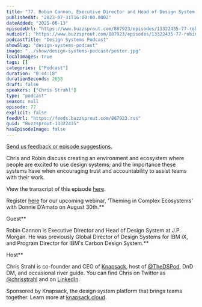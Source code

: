 ```yaml
---
title: "77. Robin Cannon, Executive Director and Head of Design System at J.P. Morgan: Creating an environment that encourages and builds trust with design systems"
publishedAt: "2023-07-31T16:00:00.000Z"
dateAdded: "2025-06-13"
episodeUrl: "https://www.buzzsprout.com/887923/episodes/13322435-77-robin-cannon-executive-director-and-head-of-design-system-at-j-p-morgan-creating-an-environment-that-encourages-and-builds-trust-with-design-systems.mp3"
audioUrl: "https://www.buzzsprout.com/887923/episodes/13322435-77-robin-cannon-executive-director-and-head-of-design-system-at-j-p-morgan-creating-an-environment-that-encourages-and-builds-trust-with-design-systems.mp3"
podcastTitle: "Design Systems Podcast"
showSlug: "design-systems-podcast"
image: "../show/design-systems-podcast/poster.jpg"
localImages: true
tags: []
categories: ["Podcast"]
duration: "0:44:18"
durationSeconds: 2658
draft: false
speakers: ["Chris Strahl"]
type: "podcast"
season: null
episode: 77
explicit: false
feedUrl: "https://feeds.buzzsprout.com/887923.rss"
guid: "Buzzsprout-13322435"
hasEpisodeImage: false
---
```

[Send us feedback or episode suggestions.](https://www.buzzsprout.com/twilio/text_messages/887923/open_sms)

Chris and Robin discuss creating an environment and ecosystem where people are excited to use design systems; and the importance these systems have when encouraging trust and accountability to assist teams with their work.  
  
View the transcript of this episode [here](https://docs.google.com/document/d/1XLVxOp5USYe8vqMtkkPMNSU7k7RgZqx0/edit).  
  
Register [here](https://knapsack-cloud.zoom.us/webinar/register/WN_mT0yPVrNSXOKRH8xrW8ZMg) for our upcoming webinar, ‘Theming in Complex Ecosystems’ with Donnie D’Amato on August 30th.**  
  
Guest**

Robin Cannon is Executive Director and Head of Design System at J.P. Morgan. He was previously Global Director of Design Systems for IBM iX, and Program Director for IBM's Carbon Design System.**  
  
Host**

Chris Strahl is co-founder and CEO of [Knapsack](https://www.knapsack.cloud/), host of [@TheDSPod](https://twitter.com/thedspod), DnD DM, and occasional river guide. You can find Chris on Twitter as [@chrisstrahl](https://twitter.com/chrisstrahl) and on [LinkedIn](https://www.linkedin.com/in/chrisstrahl/).  
  
Sponsored by Knapsack, the design system platform that brings teams together. Learn more at [knapsack.cloud](https://www.knapsack.cloud/?utm_source=podcast).
